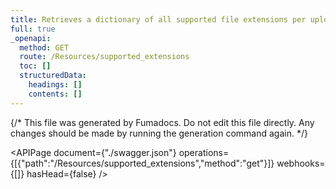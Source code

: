 ```yaml
---
title: Retrieves a dictionary of all supported file extensions per uploadtype
full: true
_openapi:
  method: GET
  route: /Resources/supported_extensions
  toc: []
  structuredData:
    headings: []
    contents: []
---
```


{/* This file was generated by Fumadocs.
Do not edit this file directly. Any changes should be made by running the generation command again. */}

<APIPage document={"./swagger.json"} operations={[{"path":"/Resources/supported_extensions","method":"get"}]} webhooks={[]} hasHead={false} />